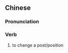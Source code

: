 ==Chinese==
{{zh-forms}}

===Pronunciation===
{{zh-pron
|m=gǎirèn
|cat=v
}}

===Verb===
{{zh-verb}}

# to change a post/position